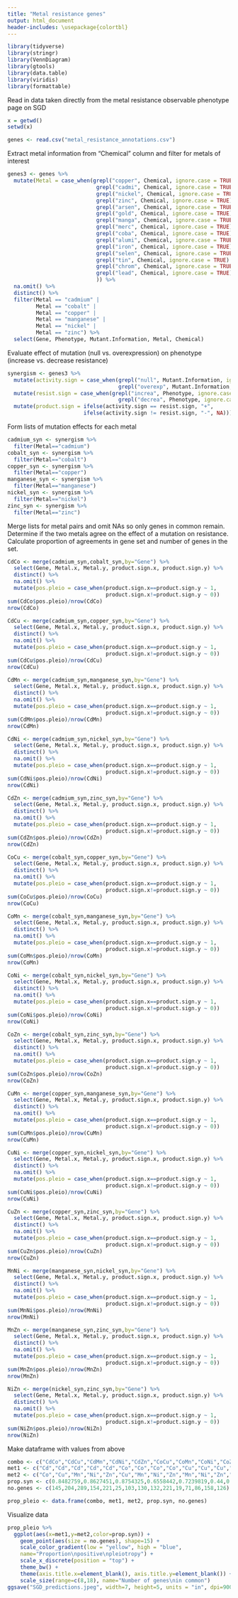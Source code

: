 ```yaml
---
title: "Metal resistance genes"
output: html_document
header-includes: \usepackage{colortbl}
---
```


```r
library(tidyverse)
library(stringr)
library(VennDiagram)
library(gtools)
library(data.table)
library(viridis)
library(formattable)
```

Read in data taken directly from the metal resistance observable phenotype page on SGD

```r
x = getwd()
setwd(x)

genes <- read.csv("metal_resistance_annotations.csv")
```

Extract metal information from "Chemical" column and filter for metals of interest

```r
genes3 <- genes %>% 
  mutate(Metal = case_when(grepl("copper", Chemical, ignore.case = TRUE) ~"copper",
                            grepl("cadmi", Chemical, ignore.case = TRUE) ~"cadmium",
                            grepl("nickel", Chemical, ignore.case = TRUE) ~"nickel",
                            grepl("zinc", Chemical, ignore.case = TRUE) ~"zinc",
                            grepl("arsen", Chemical, ignore.case = TRUE) ~"arsenic",
                            grepl("gold", Chemical, ignore.case = TRUE) ~"gold",
                            grepl("manga", Chemical, ignore.case = TRUE) ~"manganese",
                            grepl("merc", Chemical, ignore.case = TRUE) ~"mercury",
                            grepl("coba", Chemical, ignore.case = TRUE) ~"cobalt",
                            grepl("alumi", Chemical, ignore.case = TRUE) ~"aluminum",
                            grepl("iron", Chemical, ignore.case = TRUE) ~"iron",
                            grepl("selen", Chemical, ignore.case = TRUE) ~"calcium",
                            grepl("tin", Chemical, ignore.case = TRUE) ~"tin",
                            grepl("chrom", Chemical, ignore.case = TRUE) ~"chromium",
                            grepl("lead", Chemical, ignore.case = TRUE) ~"lead"
                            )) %>% 
  na.omit() %>% 
  distinct() %>% 
  filter(Metal == "cadmium" | 
         Metal == "cobalt" |
         Metal == "copper" | 
         Metal == "manganese" | 
         Metal == "nickel" |
         Metal == "zinc") %>% 
  select(Gene, Phenotype, Mutant.Information, Metal, Chemical)
```

Evaluate effect of mutation (null vs. overexpression) on phenotype (increase vs. decrease resistance)

```r
synergism <- genes3 %>% 
  mutate(activity.sign = case_when(grepl("null", Mutant.Information, ignore.case = TRUE) ~"-",
                                   grepl("overexp", Mutant.Information, ignore.case = TRUE) ~"+")) %>%
  mutate(resist.sign = case_when(grepl("increa", Phenotype, ignore.case = TRUE) ~"+",
                                   grepl("decrea", Phenotype, ignore.case = TRUE) ~"-")) %>%
  mutate(product.sign = ifelse(activity.sign == resist.sign, "+",
                        ifelse(activity.sign != resist.sign, "-", NA)))
```

Form lists of mutation effects for each metal

```r
cadmium_syn <- synergism %>% 
  filter(Metal=="cadmium")
cobalt_syn <- synergism %>% 
  filter(Metal=="cobalt")
copper_syn <- synergism %>% 
  filter(Metal=="copper")
manganese_syn <- synergism %>% 
  filter(Metal=="manganese")
nickel_syn <- synergism %>% 
  filter(Metal=="nickel")
zinc_syn <- synergism %>% 
  filter(Metal=="zinc")
```

Merge lists for metal pairs and omit NAs so only genes in common remain. Determine if the two metals agree on the effect of a mutation on resistance. Calculate proportion of agreements in gene set and number of genes in the set.

```r
CdCo <- merge(cadmium_syn,cobalt_syn,by="Gene") %>% 
  select(Gene, Metal.x, Metal.y, product.sign.x, product.sign.y) %>% 
  distinct() %>% 
  na.omit() %>% 
  mutate(pos.pleio = case_when(product.sign.x==product.sign.y ~ 1,
                               product.sign.x!=product.sign.y ~ 0))
sum(CdCo$pos.pleio)/nrow(CdCo)
nrow(CdCo)
```

```r
CdCu <- merge(cadmium_syn,copper_syn,by="Gene") %>% 
  select(Gene, Metal.x, Metal.y, product.sign.x, product.sign.y) %>% 
  distinct() %>%  
  na.omit() %>% 
  mutate(pos.pleio = case_when(product.sign.x==product.sign.y ~ 1,
                               product.sign.x!=product.sign.y ~ 0))
sum(CdCu$pos.pleio)/nrow(CdCu)
nrow(CdCu)
```

```r
CdMn <- merge(cadmium_syn,manganese_syn,by="Gene") %>% 
  select(Gene, Metal.x, Metal.y, product.sign.x, product.sign.y) %>% 
  distinct() %>%  
  na.omit() %>% 
  mutate(pos.pleio = case_when(product.sign.x==product.sign.y ~ 1,
                               product.sign.x!=product.sign.y ~ 0))
sum(CdMn$pos.pleio)/nrow(CdMn)
nrow(CdMn)
```

```r
CdNi <- merge(cadmium_syn,nickel_syn,by="Gene") %>% 
  select(Gene, Metal.x, Metal.y, product.sign.x, product.sign.y) %>% 
  distinct() %>%  
  na.omit() %>% 
  mutate(pos.pleio = case_when(product.sign.x==product.sign.y ~ 1,
                               product.sign.x!=product.sign.y ~ 0))
sum(CdNi$pos.pleio)/nrow(CdNi)
nrow(CdNi)
```

```r
CdZn <- merge(cadmium_syn,zinc_syn,by="Gene") %>% 
  select(Gene, Metal.x, Metal.y, product.sign.x, product.sign.y) %>% 
  distinct() %>%  
  na.omit() %>% 
  mutate(pos.pleio = case_when(product.sign.x==product.sign.y ~ 1,
                               product.sign.x!=product.sign.y ~ 0))
sum(CdZn$pos.pleio)/nrow(CdZn)
nrow(CdZn)
```

```r
CoCu <- merge(cobalt_syn,copper_syn,by="Gene") %>% 
  select(Gene, Metal.x, Metal.y, product.sign.x, product.sign.y) %>% 
  distinct() %>%  
  na.omit() %>% 
  mutate(pos.pleio = case_when(product.sign.x==product.sign.y ~ 1,
                               product.sign.x!=product.sign.y ~ 0))
sum(CoCu$pos.pleio)/nrow(CoCu)
nrow(CoCu)
```

```r
CoMn <- merge(cobalt_syn,manganese_syn,by="Gene") %>% 
  select(Gene, Metal.x, Metal.y, product.sign.x, product.sign.y) %>% 
  distinct() %>%  
  na.omit() %>% 
  mutate(pos.pleio = case_when(product.sign.x==product.sign.y ~ 1,
                               product.sign.x!=product.sign.y ~ 0))
sum(CoMn$pos.pleio)/nrow(CoMn)
nrow(CoMn)
```

```r
CoNi <- merge(cobalt_syn,nickel_syn,by="Gene") %>% 
  select(Gene, Metal.x, Metal.y, product.sign.x, product.sign.y) %>% 
  distinct() %>%  
  na.omit() %>% 
  mutate(pos.pleio = case_when(product.sign.x==product.sign.y ~ 1,
                               product.sign.x!=product.sign.y ~ 0))
sum(CoNi$pos.pleio)/nrow(CoNi)
nrow(CoNi)
```

```r
CoZn <- merge(cobalt_syn,zinc_syn,by="Gene") %>% 
  select(Gene, Metal.x, Metal.y, product.sign.x, product.sign.y) %>% 
  distinct() %>%  
  na.omit() %>% 
  mutate(pos.pleio = case_when(product.sign.x==product.sign.y ~ 1,
                               product.sign.x!=product.sign.y ~ 0))
sum(CoZn$pos.pleio)/nrow(CoZn)
nrow(CoZn)
```

```r
CuMn <- merge(copper_syn,manganese_syn,by="Gene") %>% 
  select(Gene, Metal.x, Metal.y, product.sign.x, product.sign.y) %>% 
  distinct() %>%  
  na.omit() %>% 
  mutate(pos.pleio = case_when(product.sign.x==product.sign.y ~ 1,
                               product.sign.x!=product.sign.y ~ 0))
sum(CuMn$pos.pleio)/nrow(CuMn)
nrow(CuMn)
```

```r
CuNi <- merge(copper_syn,nickel_syn,by="Gene") %>% 
  select(Gene, Metal.x, Metal.y, product.sign.x, product.sign.y) %>% 
  distinct() %>%  
  na.omit() %>% 
  mutate(pos.pleio = case_when(product.sign.x==product.sign.y ~ 1,
                               product.sign.x!=product.sign.y ~ 0))
sum(CuNi$pos.pleio)/nrow(CuNi)
nrow(CuNi)
```

```r
CuZn <- merge(copper_syn,zinc_syn,by="Gene") %>% 
  select(Gene, Metal.x, Metal.y, product.sign.x, product.sign.y) %>% 
  distinct() %>%  
  na.omit() %>% 
  mutate(pos.pleio = case_when(product.sign.x==product.sign.y ~ 1,
                               product.sign.x!=product.sign.y ~ 0))
sum(CuZn$pos.pleio)/nrow(CuZn)
nrow(CuZn)
```

```r
MnNi <- merge(manganese_syn,nickel_syn,by="Gene") %>% 
  select(Gene, Metal.x, Metal.y, product.sign.x, product.sign.y) %>% 
  distinct() %>%  
  na.omit() %>% 
  mutate(pos.pleio = case_when(product.sign.x==product.sign.y ~ 1,
                               product.sign.x!=product.sign.y ~ 0))
sum(MnNi$pos.pleio)/nrow(MnNi)
nrow(MnNi)
```

```r
MnZn <- merge(manganese_syn,zinc_syn,by="Gene") %>% 
  select(Gene, Metal.x, Metal.y, product.sign.x, product.sign.y) %>% 
  distinct() %>%  
  na.omit() %>% 
  mutate(pos.pleio = case_when(product.sign.x==product.sign.y ~ 1,
                               product.sign.x!=product.sign.y ~ 0))
sum(MnZn$pos.pleio)/nrow(MnZn)
nrow(MnZn)
```

```r
NiZn <- merge(nickel_syn,zinc_syn,by="Gene") %>% 
  select(Gene, Metal.x, Metal.y, product.sign.x, product.sign.y) %>% 
  distinct() %>%  
  na.omit() %>% 
  mutate(pos.pleio = case_when(product.sign.x==product.sign.y ~ 1,
                               product.sign.x!=product.sign.y ~ 0))
sum(NiZn$pos.pleio)/nrow(NiZn)
nrow(NiZn)
```

Make dataframe with values from above

```r
combo <- c("CdCo","CdCu","CdMn","CdNi","CdZn","CoCu","CoMn","CoNi","CoZn","CuMn","CuNi","CuZn","MnNi","MnZn","NiZn")
met1 <- c("Cd","Cd","Cd","Cd","Cd","Co","Co","Co","Co","Cu","Cu","Cu","Mn","Mn","Ni")
met2 <- c("Co","Cu","Mn","Ni","Zn","Cu","Mn","Ni","Zn","Mn","Ni","Zn","Ni","Zn","Zn")
prop.syn <- c(0.8482759,0.8627451,0.8754325,0.6558442,0.7239819,0.44,0.8446602,0.8615385,0.9318182,0.9276018,0.5789474,0.4225352,0.744186,0.6329114,0.8253968)
no.genes <- c(145,204,289,154,221,25,103,130,132,221,19,71,86,158,126)

prop_pleio <- data.frame(combo, met1, met2, prop.syn, no.genes)
```

Visualize data

```r
prop_pleio %>% 
  ggplot(aes(x=met1,y=met2,color=prop.syn)) + 
    geom_point(aes(size = no.genes), shape=15) +
    scale_color_gradient(low = "yellow", high = "blue",
    name="Proportion\npositive\npleiotropy") +
    scale_x_discrete(position = "top") + 
    theme_bw() +
    theme(axis.title.x=element_blank(), axis.title.y=element_blank()) +
    scale_size(range=c(8,18), name="Number of genes\nin common")
ggsave("SGD_predictions.jpeg", width=7, height=5, units = "in", dpi=900)
```
